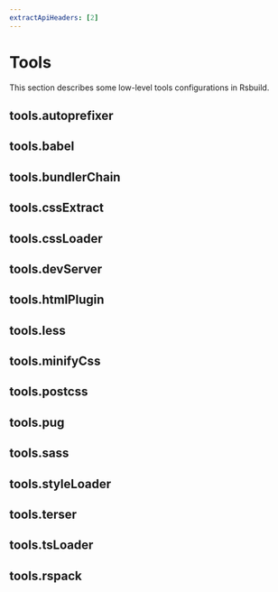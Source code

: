 ```yaml
---
extractApiHeaders: [2]
---
```


# Tools

This section describes some low-level tools configurations in Rsbuild.

## tools.autoprefixer


<Autoprefixer />

## tools.babel


<Babel />

## tools.bundlerChain


<BundlerChain />

## tools.cssExtract


<CssExtract />

## tools.cssLoader


<CssLoader />

## tools.devServer


<DevServer />

## tools.htmlPlugin


<HtmlPlugin />

## tools.less


<Less />

## tools.minifyCss


<MinifyCss />

## tools.postcss


<Postcss />

## tools.pug


<Pug />

## tools.sass


<Sass />

## tools.styleLoader


<StyleLoader />

## tools.terser


<Terser />

## tools.tsLoader


<TsLoader />

## tools.rspack


<Rspack />
